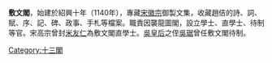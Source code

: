 '''敷文閣'''，始建於紹興十年（1140年），專藏[[宋徽宗|宋徽宗]]御製文集，收藏趙佶的詩、詞、賦、序、記、碑、政事、手札等檔案。職責因襲龍圖閣，設立學士、直學士、待制等官。宋高宗曾封[[米友仁|米友仁]]為敷文閣直學士。[[憲聖慈烈皇后|吳皇后]]之侄[[吳琚|吳琚]]曾任敷文閣待制。

{{宋代館閣}}

[[Category:十三閣|Category:十三閣]]